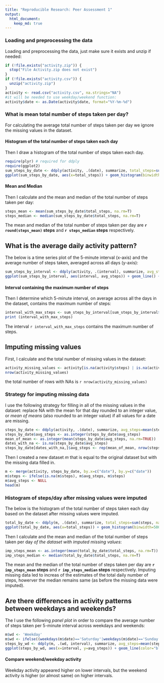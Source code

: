 ```yaml
---
title: "Reproducible Research: Peer Assessment 1"
output: 
  html_document:
    keep_md: true
---
```



### Loading and preprocessing the data
Loading and preprocessing the data, just make sure it exists and unzip if needed:
```r
if (!file.exists("activity.zip")) {
  stop("File Activity.zip does not exist")
}
if (!file.exists("activity.csv")) {
  unzip("activity.zip")
}
activity <- read.csv("activity.csv", na.strings="NA")
#it will be needed to use weekday/weekend function:
activity$date <- as.Date(activity$date, format="%Y-%m-%d")
```

### What is mean total number of steps taken per day?
For calculating the average total number of steps taken per day we ignore the missing values in the dataset. 

#### Histogram of the total number of steps taken each day
Then I draw a histogram of the total number of steps taken each day. 
```r
require(plyr) # required for ddply
require(ggplot2)
sum_steps_by_date <- ddply(activity, .(date), summarize, total_steps=sum(steps, na.rm=T))
ggplot(sum_steps_by_date, aes(x=total_steps)) + geom_histogram(binwidth=5000, colour="black", fill="white") + geom_vline(aes(xintercept=mean(total_steps, na.rm=T)), color="red", linetype="dashed", size=1) + xlab("Total Number of Steps") + geom_vline(aes(xintercept=median(total_steps, na.rm=T)), color="green", linetype="dashed", size=1) + xlab("Total Number of Steps") + ylab("Count") +  ggtitle ("Histogram of the total number of steps taken each day")
```

#### Mean and Median
Then I calculate and the mean and median of the total number of steps taken per day:
```r
steps_mean <- mean(sum_steps_by_date$total_steps, na.rm=T)
steps_median <- median(sum_steps_by_date$total_steps, na.rm=T)
```
The mean and median of the total number of steps taken per day are **`r round(steps_mean)` steps** and **`r steps_median` steps** respectively.

## What is the average daily activity pattern?

The below is a time series plot of the 5-minute interval (x-axis) and the average number of steps taken, averaged across all days (y-axis):
```r
sum_steps_by_interval <- ddply(activity, .(interval), summarize, avg_steps=mean(steps, na.rm=T))
ggplot(sum_steps_by_interval, aes(interval, avg_steps)) + geom_line() + xlab("Time Interval") + ylab("Average Number of Steps")  +  ggtitle ("Time series plot of avg steps per interval")
```

#### Interval containing the maximum number of steps
Then I determine which 5-minute interval, on average across all the days in the dataset, contains the maximum number of steps:
```r
interval_with_max_steps <- sum_steps_by_interval[sum_steps_by_interval$avg_steps==max(sum_steps_by_interval$avg_steps, na.rm=T),'interval']
print (interval_with_max_steps)
```
The interval `r interval_with_max_steps` contains the maximum number of steps.

## Imputing missing values

First, I calculate and the total number of missing values in the dataset:
```r
activity_missing_values <- activity[is.na(activity$steps) | is.na(activity$date) | is.na(activity$interval),]
nrow(activity_missing_values)
```
the total number of rows with NAs is `r nrow(activity_missing_values)`

### Strategy for imputing missing data
I use the following strategy for filling in all of the missing values in the dataset: replace NA with the mean for that day rounded to an integer value, or *mean of means* (also rounded to an integer value) if all values for a date are missing.
```r
steps_by_date <- ddply(activity, .(date), summarize, avg_steps=mean(steps, na.rm=T))
steps_by_date$avg_steps <- as.integer(steps_by_date$avg_steps)
mean_of_mean <- as.integer(mean(steps_by_date$avg_steps, na.rm=TRUE))
dates_with_na <- is.na(steps_by_date$avg_steps)
steps_by_date[dates_with_na,]$avg_steps <- rep(mean_of_mean, nrow(steps_by_date[dates_with_na,]))
```

Then I created a new dataset *m* that is equal to the original dataset but with the missing data filled in.
```r
m <- merge(activity, steps_by_date, by.x=c("date"), by.y=c("date"))
m$steps <- ifelse(is.na(m$steps), m$avg_steps, m$steps)
m$avg_steps <- NULL
head(m)
```

### Histogram of steps/day after missing values were imputed
The below is the histogram of the total number of steps taken each day based on the dataset after missing values were imputed. 
```r
total_by_date <- ddply(m, .(date), summarize, total_steps=sum(steps, na.rm=T))
ggplot(total_by_date, aes(x=total_steps)) + geom_histogram(binwidth=5000, colour="black", fill="white") + geom_vline(aes(xintercept=mean(total_steps, na.rm=T)), color="red", linetype="dashed", size=1) + geom_vline(aes(xintercept=median(total_steps, na.rm=T)), color="green", linetype="dashed", size=1) + xlab("Total Number of Steps") + ylab("Count") + ggtitle("Histogram of steps/day after missing values were imputed")
```

Then I calculate and the mean and median of the total number of steps taken per day *of the dataset with imputed missing values*:
```r
imp_steps_mean <- as.integer(mean(total_by_date$total_steps, na.rm=T))
imp_steps_median <- median(total_by_date$total_steps, na.rm=T)
```
The mean and the median of the total number of steps taken per day are **`r imp_steps_mean` steps** and **`r imp_steps_median` steps** respectively. Imputing missing data led to increas of the estimates of the total daily number of steps, howerver the median remains same (as before the missing data were imputed).


## Are there differences in activity patterns between weekdays and weekends?
The I use the following *panel plot* in order to compare the average number of steps taken per 5-minute interval across weekdays and weekends:
```r
m$wd <- 'Weekday'
m$wd <- ifelse((weekdays(m$date)=='Saturday'|weekdays(m$date)=='Sunday'), 'weekend', m$wd)
steps_by_wd <- ddply(m, .(wd, interval), summarize, avg_steps=mean(steps, na.rm=T))
ggplot(steps_by_wd, aes(x=interval, y=avg_steps)) + geom_line(color="blue") + facet_wrap(~ wd, nrow=2, ncol=1) + labs(x="5-minute Interval", y="Number of steps") + theme_bw() + ggtitle("Panel plot to compare weekdays vs. weekends")
```

#### Compare weekend/weekday activity
Weekday activity appeared higher on lower intervals, but the weekend activity is higher (or almost same) on higher intervals.

